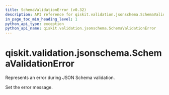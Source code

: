 ```yaml
---
title: SchemaValidationError (v0.32)
description: API reference for qiskit.validation.jsonschema.SchemaValidationError in qiskit v0.32
in_page_toc_min_heading_level: 1
python_api_type: exception
python_api_name: qiskit.validation.jsonschema.SchemaValidationError
---
```


<span id="qiskit-validation-jsonschema-schemavalidationerror" />

# qiskit.validation.jsonschema.SchemaValidationError

<Class id="qiskit.validation.jsonschema.SchemaValidationError" isDedicatedPage={true} github="https://github.com/qiskit/qiskit/tree/stable/0.18/qiskit/validation/jsonschema/exceptions.py" signature="SchemaValidationError(*message)" modifiers="exception">
  Represents an error during JSON Schema validation.

  Set the error message.
</Class>

